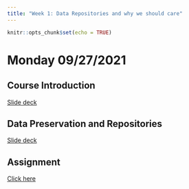 ```yaml
---
title: "Week 1: Data Repositories and why we should care"
---
```


```r
knitr::opts_chunk$set(echo = TRUE)
```


# Monday 09/27/2021

## Course Introduction

[Slide deck](https://docs.google.com/presentation/d/e/2PACX-1vQuBC1_0JOCuoKOF5miaetb9n8yH43_E8haW9w_sLcfZtBHJOVev9v8ppEAovZoNmMlPpf3hkyVO5qV/pub?start=false&loop=false&delayms=60000)


## Data Preservation and Repositories

[Slide deck](https://brunj7.github.io/EDS-213-metadata/slides/intro_datarepo.html)


## Assignment 

[Click here](https://brunj7.github.io/EDS-213-metadata/assignments.html)

